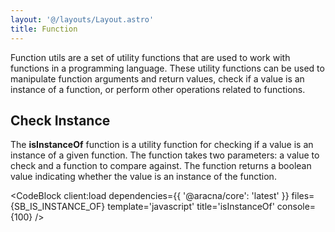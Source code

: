 ```yaml
---
layout: '@/layouts/Layout.astro'
title: Function
---
```



Function utils are a set of utility functions that are used to work with functions in a programming language. These utility functions can be used to manipulate function arguments and return values, check if a value is an instance of a function, or perform other operations related to functions.

## Check Instance

The **isInstanceOf** function is a utility function for checking if a value is an instance of a given function. The function takes two parameters: a value to check and a function to compare against. The function returns a boolean value indicating whether the value is an instance of the function.

<CodeBlock
  client:load
  dependencies={{ '@aracna/core': 'latest' }}
  files={SB_IS_INSTANCE_OF}
  template='javascript'
  title='isInstanceOf'
  console={100}
/>
